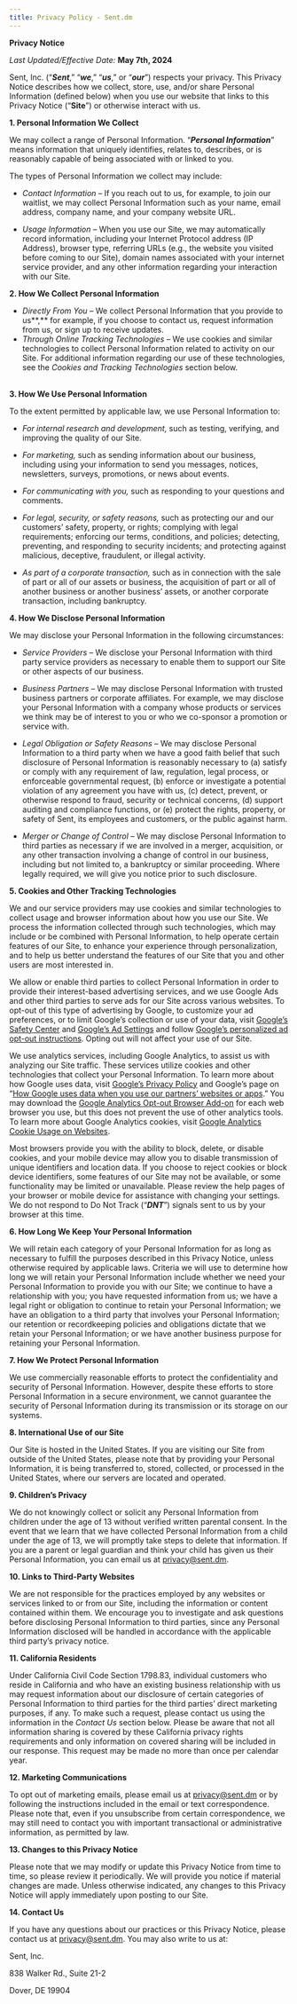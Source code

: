 ```yaml
---
title: Privacy Policy - Sent.dm
---
```


**Privacy Notice**

_Last Updated/Effective Date:_ **May 7th, 2024**

Sent, Inc. (“**_Sent_**,” “**_we_**,” “**_us_**,” or “**_our_**”) respects your privacy. This Privacy Notice describes how we collect, store, use, and/or share Personal Information (defined below) when you use our website that links to this Privacy Notice (“**Site**”) or otherwise interact with us.

**1\. Personal Information We Collect**

We may collect a range of Personal Information. “**_Personal Information_**” means information that uniquely identifies, relates to, describes, or is reasonably capable of being associated with or linked to you.

The types of Personal Information we collect may include:

- _Contact Information –_ If you reach out to us, for example, to join our waitlist, we may collect Personal Information such as your name, email address, company name, and your company website URL.  

- _Usage Information –_ When you use our Site, we may automatically record information, including your Internet Protocol address (IP Address), browser type, referring URLs (e.g., the website you visited before coming to our Site), domain names associated with your internet service provider, and any other information regarding your interaction with our Site.  

**2\. How We Collect Personal Information**  

- _Directly From You –_ We collect Personal Information that you provide to us**,** for example, if you choose to contact us, request information from us, or sign up to receive updates.
- _Through Online Tracking Technologies –_ We use cookies and similar technologies to collect Personal Information related to activity on our Site. For additional information regarding our use of these technologies, see the _Cookies and Tracking Technologies_ section below.  
    <br/>

**3\. How We Use Personal Information**  

To the extent permitted by applicable law, we use Personal Information to:

- _For internal research and development,_ such as testing, verifying, and improving the quality of our Site.
- _For marketing,_ such as sending information about our business, including using your information to send you messages, notices, newsletters, surveys, promotions, or news about events.  

- _For communicating with you,_ such as responding to your questions and comments.
- _For legal, security, or safety reasons,_ such as protecting our and our customers’ safety, property, or rights; complying with legal requirements; enforcing our terms, conditions, and policies; detecting, preventing, and responding to security incidents; and protecting against malicious, deceptive, fraudulent, or illegal activity.
- _As part of a corporate transaction,_ such as in connection with the sale of part or all of our assets or business, the acquisition of part or all of another business or another business’ assets, or another corporate transaction, including bankruptcy.  

**4\. How We Disclose Personal Information**

We may disclose your Personal Information in the following circumstances:

- _Service Providers –_ We disclose your Personal Information with third party service providers as necessary to enable them to support our Site or other aspects of our business.
- _Business Partners –_ We may disclose Personal Information with trusted business partners or corporate affiliates. For example, we may disclose your Personal Information with a company whose products or services we think may be of interest to you or who we co-sponsor a promotion or service with.
- _Legal Obligation or Safety Reasons –_ We may disclose Personal Information to a third party when we have a good faith belief that such disclosure of Personal Information is reasonably necessary to (a) satisfy or comply with any requirement of law, regulation, legal process, or enforceable governmental request, (b) enforce or investigate a potential violation of any agreement you have with us, (c) detect, prevent, or otherwise respond to fraud, security or technical concerns, (d) support auditing and compliance functions, or (e) protect the rights, property, or safety of Sent, its employees and customers, or the public against harm.  

- _Merger or Change of Control –_ We may disclose Personal Information to third parties as necessary if we are involved in a merger, acquisition, or any other transaction involving a change of control in our business, including but not limited to, a bankruptcy or similar proceeding. Where legally required, we will give you notice prior to such disclosure.  

**5\. Cookies and Other Tracking Technologies**

We and our service providers may use cookies and similar technologies to collect usage and browser information about how you use our Site. We process the information collected through such technologies, which may include or be combined with Personal Information, to help operate certain features of our Site, to enhance your experience through personalization, and to help us better understand the features of our Site that you and other users are most interested in.

We allow or enable third parties to collect Personal Information in order to provide their interest-based advertising services, and we use Google Ads and other third parties to serve ads for our Site across various websites. To opt-out of this type of advertising by Google, to customize your ad preferences, or to limit Google’s collection or use of your data, visit [Google’s Safety Center](https://www.google.com/safetycenter/tools) and [Google’s Ad Settings](http://www.google.com/settings/ads) and follow [Google’s personalized ad opt-out instructions](https://support.google.com/ads/answer/2662922?hl=en&ref_topic=7048998). Opting out will not affect your use of our Site.

We use analytics services, including Google Analytics, to assist us with analyzing our Site traffic. These services utilize cookies and other technologies that collect your Personal Information. To learn more about how Google uses data, visit [Google’s Privacy Policy](http://www.google.com/policies/privacy) and Google’s page on “[How Google uses data when you use our partners’ websites or apps](http://www.google.com/policies/privacy/partners).” You may download the [Google Analytics Opt-out Browser Add-on](https://tools.google.com/dlpage/gaoptout) for each web browser you use, but this does not prevent the use of other analytics tools. To learn more about Google Analytics cookies, visit [Google Analytics Cookie Usage on Websites](https://developers.google.com/analytics/devguides/collection/analyticsjs/cookie-usage).

Most browsers provide you with the ability to block, delete, or disable cookies, and your mobile device may allow you to disable transmission of unique identifiers and location data. If you choose to reject cookies or block device identifiers, some features of our Site may not be available, or some functionality may be limited or unavailable. Please review the help pages of your browser or mobile device for assistance with changing your settings. We do not respond to Do Not Track (“**_DNT_**”) signals sent to us by your browser at this time.

**6\. How Long We Keep Your Personal Information**

We will retain each category of your Personal Information for as long as necessary to fulfill the purposes described in this Privacy Notice, unless otherwise required by applicable laws. Criteria we will use to determine how long we will retain your Personal Information include whether we need your Personal Information to provide you with our Site; we continue to have a relationship with you; you have requested information from us; we have a legal right or obligation to continue to retain your Personal Information; we have an obligation to a third party that involves your Personal Information; our retention or recordkeeping policies and obligations dictate that we retain your Personal Information; or we have another business purpose for retaining your Personal Information.

**7\. How We Protect Personal Information**

We use commercially reasonable efforts to protect the confidentiality and security of Personal Information. However, despite these efforts to store Personal Information in a secure environment, we cannot guarantee the security of Personal Information during its transmission or its storage on our systems.

**8\. International Use of our Site**

Our Site is hosted in the United States. If you are visiting our Site from outside of the United States, please note that by providing your Personal Information, it is being transferred to, stored, collected, or processed in the United States, where our servers are located and operated.

**9\. Children’s Privacy**

We do not knowingly collect or solicit any Personal Information from children under the age of 13 without verified written parental consent. In the event that we learn that we have collected Personal Information from a child under the age of 13, we will promptly take steps to delete that information. If you are a parent or legal guardian and think your child has given us their Personal Information, you can email us at [privacy@sent.dm](mailto:privacy@sent.dm).

**10\. Links to Third-Party Websites**

We are not responsible for the practices employed by any websites or services linked to or from our Site, including the information or content contained within them. We encourage you to investigate and ask questions before disclosing Personal Information to third parties, since any Personal Information disclosed will be handled in accordance with the applicable third party’s privacy notice.  

**11\. California Residents**

Under California Civil Code Section 1798.83, individual customers who reside in California and who have an existing business relationship with us may request information about our disclosure of certain categories of Personal Information to third parties for the third parties’ direct marketing purposes, if any. To make such a request, please contact us using the information in the _Contact Us_ section below. Please be aware that not all information sharing is covered by these California privacy rights requirements and only information on covered sharing will be included in our response. This request may be made no more than once per calendar year.

**12\. Marketing Communications**

To opt out of marketing emails, please email us at [privacy@sent.dm](mailto:privacy@sent.dm) or by following the instructions included in the email or text correspondence. Please note that, even if you unsubscribe from certain correspondence, we may still need to contact you with important transactional or administrative information, as permitted by law.

**13\. Changes to this Privacy Notice**

Please note that we may modify or update this Privacy Notice from time to time, so please review it periodically. We will provide you notice if material changes are made. Unless otherwise indicated, any changes to this Privacy Notice will apply immediately upon posting to our Site.

**14\. Contact Us**

If you have any questions about our practices or this Privacy Notice, please contact us at [privacy@sent.dm](mailto:privacy@sent.dm). You may also write to us at:  

Sent, Inc.

838 Walker Rd., Suite 21-2

Dover, DE 19904